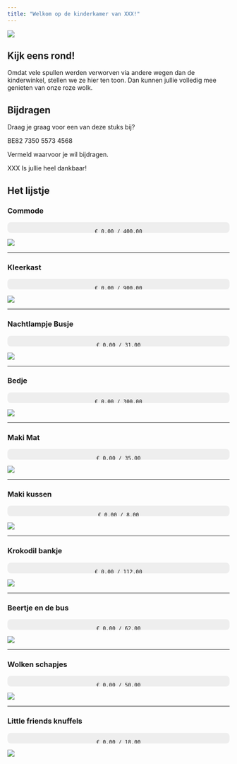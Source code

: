 ```yaml
---
title: "Welkom op de kinderkamer van XXX!"
---
```


![](images/kamer.png)

## Kijk eens rond!

Omdat vele spullen werden verworven via andere wegen dan de kinderwinkel, stellen we ze hier ten toon. Dan kunnen jullie volledig mee genieten van onze roze wolk.

## Bijdragen

Draag je graag voor een van deze stuks bij?

BE82 7350 5573 4568

Vermeld waarvoor je wil bijdragen.

XXX Is jullie heel dankbaar!

## Het lijstje

### Commode

<div style="width:100%;background:#eee;border-radius:8px;overflow:hidden;height:24px;margin:1em 0;text-align:center;">
    € 0.00 / 400.00
  <div style="width:50%;background:#4CAF50;height:100%;text-align:center;color:white;line-height:24px;font-weight:bold;">
    € 0.00 / 400.00
  </div>
</div>

![](images/commode.jpg)

---

### Kleerkast

<div style="width:100%;background:#eee;border-radius:8px;overflow:hidden;height:24px;margin:1em 0;text-align:center;">
    € 0.00 / 900.00
  <div style="width:50%;background:#4CAF50;height:100%;text-align:center;color:white;line-height:24px;font-weight:bold;">
    € 0.00 / 900.00
  </div>
</div>

![](images/kast.jpg)


---

### Nachtlampje Busje

<div style="width:100%;background:#eee;border-radius:8px;overflow:hidden;height:24px;margin:1em 0;text-align:center;">
    € 0.00 / 31.00
  <div style="width:50%;background:#4CAF50;height:100%;text-align:center;color:white;line-height:24px;font-weight:bold;">
    € 0.00 / 31.00
  </div>
</div>

![](images/nachtlamp.jpg)

---

### Bedje

<div style="width:100%;background:#eee;border-radius:8px;overflow:hidden;height:24px;margin:1em 0;text-align:center;">
    € 0.00 / 300.00
  <div style="width:50%;background:#4CAF50;height:100%;text-align:center;color:white;line-height:24px;font-weight:bold;">
    € 0.00 / 300.00
  </div>
</div>

![](images/bedje.jpg)

---

### Maki Mat

<div style="width:100%;background:#eee;border-radius:8px;overflow:hidden;height:24px;margin:1em 0;text-align:center;">
    € 0.00 / 35.00
  <div style="width:50%;background:#4CAF50;height:100%;text-align:center;color:white;line-height:24px;font-weight:bold;">
    € 0.00 / 35.00
  </div>
</div>

![](images/maki_mat.jpg)

---

### Maki kussen

<div style="width:100%;background:#eee;border-radius:8px;overflow:hidden;height:24px;margin:1em 0;text-align:center;">
    € 0.00 / 8.00
  <div style="width:50%;background:#4CAF50;height:100%;text-align:center;color:white;line-height:24px;font-weight:bold;">
    € 0.00 / 8.00
  </div>
</div>

![](images/maki_kussen.jpg)

---

### Krokodil bankje

<div style="width:100%;background:#eee;border-radius:8px;overflow:hidden;height:24px;margin:1em 0;text-align:center;">
    € 0.00 / 112.00
  <div style="width:50%;background:#4CAF50;height:100%;text-align:center;color:white;line-height:24px;font-weight:bold;">
    € 0.00 / 112.00
  </div>
</div>

![](images/krokodil.jpg)

---

### Beertje en de bus

<div style="width:100%;background:#eee;border-radius:8px;overflow:hidden;height:24px;margin:1em 0;text-align:center;">
    € 0.00 / 62.00
  <div style="width:50%;background:#4CAF50;height:100%;text-align:center;color:white;line-height:24px;font-weight:bold;">
    € 0.00 / 62.00
  </div>
</div>

![](images/bus_en_beer.jpg)

---

### Wolken schapjes

<div style="width:100%;background:#eee;border-radius:8px;overflow:hidden;height:24px;margin:1em 0;text-align:center;">
    € 0.00 / 50.00
  <div style="width:50%;background:#4CAF50;height:100%;text-align:center;color:white;line-height:24px;font-weight:bold;">
    € 0.00 / 50.00
  </div>
</div>

![](images/schqpjes.jpg)

---

### Little friends knuffels

<div style="width:100%;background:#eee;border-radius:8px;overflow:hidden;height:24px;margin:1em 0;text-align:center;">
    € 0.00 / 18.00
  <div style="width:50%;background:#4CAF50;height:100%;text-align:center;color:white;line-height:24px;font-weight:bold;">
    € 0.00 / 18.00
  </div>
</div>

![](images/little_friends.jpg)

